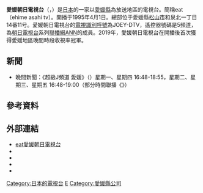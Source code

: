 {{Infobox company 
| name = 株式会社愛媛朝日電視
| name_en = Ehime Asahi Television, Inc.
| logo = Eat logo.svg
| logo_size = 
| logo_caption = 
| image = EAT Matsuyama HQ 20090808-001.jpg
| image_size = 
| image_caption = 愛媛朝日電視台總部
| type = [[股份公司|股份公司]]
| trading_name = eat
| native_name = 株式会社愛媛朝日テレビ
| native_name_lang = ja
| traded_as = 
| local_code_name = JP
| local_code = 4500001000671
| abbreviated_name = 
| foundation   = 1994年4月8日
| location     = {{JPN}} 〒790-8525<br />[[愛媛縣|愛媛縣]][[松山市|松山市]]和泉北1丁目14-11<ref name="gaiyo">{{cite web|url=https://eat.jp/introduction.html|script-title=ja:会社概要|accessdate=2020-09-02|publisher={{lang|ja|愛媛朝日テレビ}}|language=ja|deadurl=no|archive-date=2020-09-02|archive-url=https://web.archive.org/web/20200902095216/https://eat.jp/introduction.html}}</ref>
| zip_code     = 
| telephone_no = +81 89-946-4600
| founder = 
| key_people   = 代表取締役[[總經理|社長]]：松田安啓
| industry = 廣播電視業
| products = 
| assets = 70億6,843萬8,000日圓<br/>（2021年3月底止）<ref name="kessan">{{cite web|url=https://eat.jp/pdf/27th_kessann.pdf|script-title=ja:貸借対照表|accessdate=2021-11-10|publisher={{lang|ja|愛媛朝日テレビ}}|language=ja|archive-date=2021-11-10|archive-url=https://web.archive.org/web/20211110075418/https://eat.jp/pdf/27th_kessann.pdf|dead-url=no}}</ref>
| equity = 62億1,911萬3,000日圓<br/>（2021年3月底止）<ref name="kessan"></ref>
| capital  = 1億[[日圓|日圓]]<ref name="gaiyo"></ref>
| revenue  = 32億727萬日圓<br/>（2021年3月底止）<ref name="kessan"></ref>
| operating_income   = 6,376萬5,000日圓<br/>（2021年3月底止）<ref name="kessan"></ref>
| net_income         = 6,147萬8,000日圓<br/>（2021年3月底止）<ref name="kessan"></ref>
| market_value       =
| num_employees      = 74人
| P/E ratio          =
| earnings per share =
| Net asset value    =
| accounting_period  = 每年3月31日
| major_shareholder = [[朝日電視控股|朝日電視控股]]（14.1%）<br />[[朝日放送|朝日放送]]（13.2%）<br />[[朝日新聞社|朝日新聞社]]（12.5%）<ref>{{cite web|url=https://www.tele.soumu.go.jp/j/sys/media/index/chizyou.htm|script-title=ja:地上系放送事業者|accessdate=2020-08-19|publisher={{lang|ja|総務省}}|language=ja|deadurl=no|archive-date=2020-04-21|archive-url=https://web.archive.org/web/20200421232126/https://www.tele.soumu.go.jp/j/sys/media/index/chizyou.htm}}</ref>
| subsid = 
| homepage = {{url|https://eat.jp/}}
| footnotes = 
| width = 325px
}}
{{頻道資訊
| 頻道名稱 = 愛媛朝日電視台<br/>{{lang|ja|愛媛朝日テレビ}}<br/>JOEY-DTV
| 頻道圖片檔案 =  <!--上方已有，此略-->
| 頻道圖片尺寸 = 
| 頻道圖片名稱 = 
| 所屬國家 = {{JPN}}
| 總部所在 = {{JPN}} 〒790-8525<br />[[愛媛縣|愛媛縣]][[松山市|松山市]]和泉北1丁目14-11
| 播放地區 = 愛媛縣
| 開播日期 = 1995年4月1日
| 停播日期 = 
| 頻道類別 = 數位電視
| 視頻格式 = '''數位電視'''<br/>識別訊號：JOEY-DTV
| 收視率 = 
| 收視率調查時間 = 
| 收視率資料來源 = 
| 頻道口號 = 
| 擁有者 = 株式会社愛媛朝日電視
| 持股者 = 
| 前頻道名稱 = 
| 被取代名稱 = 
| 集團其他頻道 = 
| 重播服務頻道 = 
| 頻道官方網站 = https://eat.jp/
| 備註 =
| 無線電視供應商01 = 觀眾自行接收（數位電視）
| 無線電視頻道數01 = 17頻道（松山）<br/>遙控器代表數字：5
|}}
'''愛媛朝日電視台'''（{{jpn|j=株式会社愛媛朝日テレビ|hg=えひめあさひテレビ|rm=Ehime Asahi Terebi|f=y}}，{{lang-en|Ehime Asahi Television, Inc.}}）是[[日本|日本]]的一家以[[愛媛縣|愛媛縣]]為放送地區的電視台。簡稱eat（ehime asahi tv）。開播于1995年4月1日。總部位于愛媛縣[[松山市|松山市]]和泉北一丁目14番11号。愛媛朝日電視台的[[無線電台呼號|電視識別呼號]]為JOEY-DTV，遙控器號碼是5頻道，為[[朝日電視台|朝日電視台]]系列[[電視聯播網|聯播網]][[全日本新聞網|ANN]]的成員。2019年，愛媛朝日電視台在開播後首次獲得愛媛地區晚間時段收視率冠軍。
==新聞==
*晚間新聞：《超級J頻道 愛媛》（{{lang|ja|スーパーJチャンネルえひめ}}）星期一、星期四 16:48-18:55，星期二、星期三、星期五 16:48-19:00（部分時間聯播《{{link-ja|超級J頻道|スーパーJチャンネル}}》）
==參考資料==
{{Reflist}}
== 外部連結 ==
{{commonscat|Ehime Asahi Television}}
* [https://eat.jp/ eat愛媛朝日電視台] {{Wayback|url=https://eat.jp/ |date=20200402132348 }}
* {{Twitter|eat_5ch|eat愛媛朝日電視台}}
* {{YouTube|user = ehimeasahiTV|愛媛朝日電視台}}
* {{Facebook|eat5ch|愛媛朝日電視台}}
* {{Instagram|eat_5ch_ana|愛媛朝日電視台}}

{{Tv-chushikoku}}
{{ANN}}
{{Coord|33|49|27.6|N|132|45|31.2|E|region:JP-38_type:landmark_source:jawiki|display=title}}
[[Category:日本的電視台|Category:日本的電視台]]
[[Category:全日本新聞網|E]]
[[Category:愛媛縣公司|Category:愛媛縣公司]]